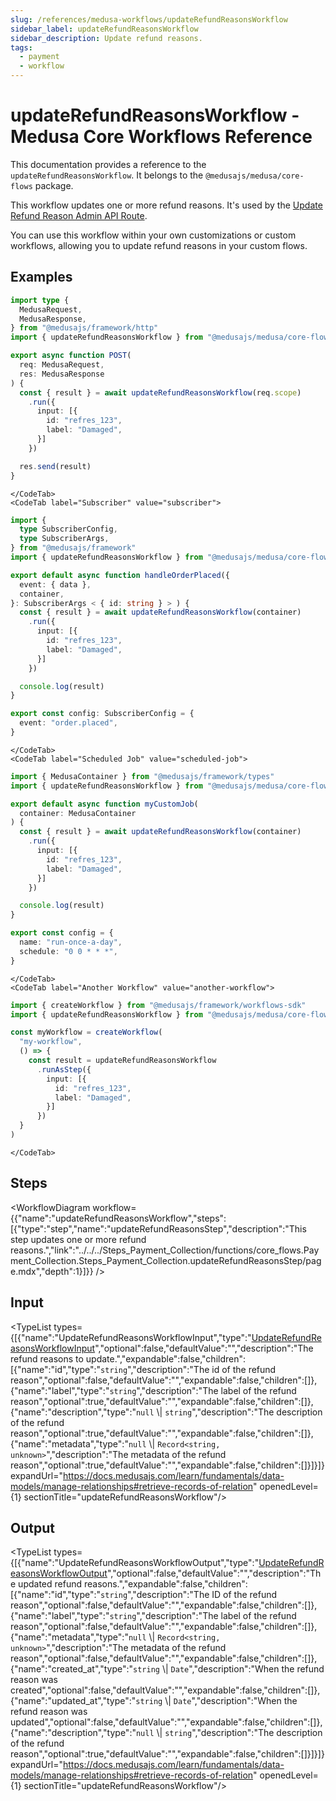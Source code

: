 ```yaml
---
slug: /references/medusa-workflows/updateRefundReasonsWorkflow
sidebar_label: updateRefundReasonsWorkflow
sidebar_description: Update refund reasons.
tags:
  - payment
  - workflow
---
```



# updateRefundReasonsWorkflow - Medusa Core Workflows Reference

This documentation provides a reference to the `updateRefundReasonsWorkflow`. It belongs to the `@medusajs/medusa/core-flows` package.

This workflow updates one or more refund reasons. It's used by the
[Update Refund Reason Admin API Route](https://docs.medusajs.com/api/admin#refund-reasons\_postrefundreasonsid).

You can use this workflow within your own customizations or custom workflows, allowing you
to update refund reasons in your custom flows.

<SourceCodeLink link="https://github.com/medusajs/medusa/blob/9069e9279ee230384cf09c553f60ab6caa0e7012/packages/core/core-flows/src/payment-collection/workflows/update-refund-reasons.ts#L45" />

## Examples

<CodeTabs group="workflow-exection">
    <CodeTab label="API Route" value="api-route">
    
```ts title="src/api/workflow/route.ts"
import type {
  MedusaRequest,
  MedusaResponse,
} from "@medusajs/framework/http"
import { updateRefundReasonsWorkflow } from "@medusajs/medusa/core-flows"

export async function POST(
  req: MedusaRequest,
  res: MedusaResponse
) {
  const { result } = await updateRefundReasonsWorkflow(req.scope)
    .run({
      input: [{
        id: "refres_123",
        label: "Damaged",
      }]
    })

  res.send(result)
}
```

    </CodeTab>
    <CodeTab label="Subscriber" value="subscriber">
    
```ts title="src/subscribers/order-placed.ts"
import {
  type SubscriberConfig,
  type SubscriberArgs,
} from "@medusajs/framework"
import { updateRefundReasonsWorkflow } from "@medusajs/medusa/core-flows"

export default async function handleOrderPlaced({
  event: { data },
  container,
}: SubscriberArgs < { id: string } > ) {
  const { result } = await updateRefundReasonsWorkflow(container)
    .run({
      input: [{
        id: "refres_123",
        label: "Damaged",
      }]
    })

  console.log(result)
}

export const config: SubscriberConfig = {
  event: "order.placed",
}
```

    </CodeTab>
    <CodeTab label="Scheduled Job" value="scheduled-job">
    
```ts title="src/jobs/message-daily.ts"
import { MedusaContainer } from "@medusajs/framework/types"
import { updateRefundReasonsWorkflow } from "@medusajs/medusa/core-flows"

export default async function myCustomJob(
  container: MedusaContainer
) {
  const { result } = await updateRefundReasonsWorkflow(container)
    .run({
      input: [{
        id: "refres_123",
        label: "Damaged",
      }]
    })

  console.log(result)
}

export const config = {
  name: "run-once-a-day",
  schedule: "0 0 * * *",
}
```

    </CodeTab>
    <CodeTab label="Another Workflow" value="another-workflow">
    
```ts title="src/workflows/my-workflow.ts"
import { createWorkflow } from "@medusajs/framework/workflows-sdk"
import { updateRefundReasonsWorkflow } from "@medusajs/medusa/core-flows"

const myWorkflow = createWorkflow(
  "my-workflow",
  () => {
    const result = updateRefundReasonsWorkflow
      .runAsStep({
        input: [{
          id: "refres_123",
          label: "Damaged",
        }]
      })
  }
)
```

    </CodeTab>
  </CodeTabs>

## Steps

<WorkflowDiagram workflow={{"name":"updateRefundReasonsWorkflow","steps":[{"type":"step","name":"updateRefundReasonsStep","description":"This step updates one or more refund reasons.","link":"../../../Steps_Payment_Collection/functions/core_flows.Payment_Collection.Steps_Payment_Collection.updateRefundReasonsStep/page.mdx","depth":1}]}} />

## Input

<TypeList types={[{"name":"UpdateRefundReasonsWorkflowInput","type":"[UpdateRefundReasonsWorkflowInput](../../../../types/core_flows.UpdateRefundReasonsWorkflowInput/page.mdx)","optional":false,"defaultValue":"","description":"The refund reasons to update.","expandable":false,"children":[{"name":"id","type":"`string`","description":"The id of the refund reason","optional":false,"defaultValue":"","expandable":false,"children":[]},{"name":"label","type":"`string`","description":"The label of the refund reason","optional":true,"defaultValue":"","expandable":false,"children":[]},{"name":"description","type":"`null` \\| `string`","description":"The description of the refund reason","optional":true,"defaultValue":"","expandable":false,"children":[]},{"name":"metadata","type":"`null` \\| `Record<string, unknown>`","description":"The metadata of the refund reason","optional":true,"defaultValue":"","expandable":false,"children":[]}]}]} expandUrl="https://docs.medusajs.com/learn/fundamentals/data-models/manage-relationships#retrieve-records-of-relation" openedLevel={1} sectionTitle="updateRefundReasonsWorkflow"/>

## Output

<TypeList types={[{"name":"UpdateRefundReasonsWorkflowOutput","type":"[UpdateRefundReasonsWorkflowOutput](../../../../types/core_flows.UpdateRefundReasonsWorkflowOutput/page.mdx)","optional":false,"defaultValue":"","description":"The updated refund reasons.","expandable":false,"children":[{"name":"id","type":"`string`","description":"The ID of the refund reason","optional":false,"defaultValue":"","expandable":false,"children":[]},{"name":"label","type":"`string`","description":"The label of the refund reason","optional":false,"defaultValue":"","expandable":false,"children":[]},{"name":"metadata","type":"`null` \\| `Record<string, unknown>`","description":"The metadata of the refund reason","optional":false,"defaultValue":"","expandable":false,"children":[]},{"name":"created_at","type":"`string` \\| `Date`","description":"When the refund reason was created","optional":false,"defaultValue":"","expandable":false,"children":[]},{"name":"updated_at","type":"`string` \\| `Date`","description":"When the refund reason was updated","optional":false,"defaultValue":"","expandable":false,"children":[]},{"name":"description","type":"`null` \\| `string`","description":"The description of the refund reason","optional":true,"defaultValue":"","expandable":false,"children":[]}]}]} expandUrl="https://docs.medusajs.com/learn/fundamentals/data-models/manage-relationships#retrieve-records-of-relation" openedLevel={1} sectionTitle="updateRefundReasonsWorkflow"/>
